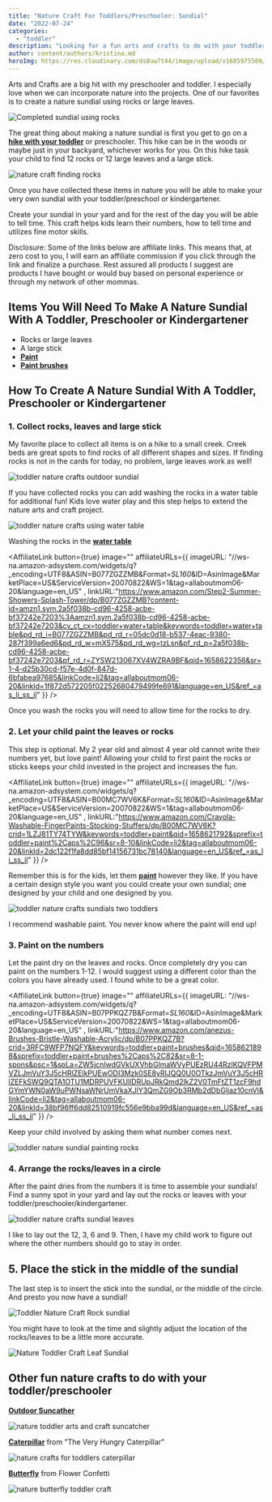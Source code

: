 ```yaml
---
title: "Nature Craft For Toddlers/Preschooler: Sundial"
date: "2022-07-24"
categories: 
  - "toddler"
description: "Looking for a fun arts and crafts to do with your toddler or preschooler? Making a sundial isn't only fun but also educational!"
author: content/authors/kristina.md
heroImg: https://res.cloudinary.com/ds8uw7t44/image/upload/v1685975509/toddler-nature-crafts-sundial-6.jpg
---
```


Arts and Crafts are a big hit with my preschooler and toddler. I especially love when we can incorporate nature into the projects. One of our favorites is to create a nature sundial using rocks or large leaves. 

![](https://res.cloudinary.com/ds8uw7t44/image/upload/v1685975509/toddler-nature-crafts-sundial-6.jpg "Completed sundial using rocks")

The great thing about making a nature sundial is first you get to go on a **[hike with your toddler](/equipment-needed-to-hike-with-your-toddler)** or preschooler. This hike can be in the woods or maybe just in your backyard, whichever works for you. On this hike task your child to find 12 rocks or 12 large leaves and a large stick.

![nature craft finding rocks](https://res.cloudinary.com/ds8uw7t44/image/upload/v1685975282/camping-activities-for-toddler-dam-building.jpg "Stream beds are great spots to find rocks")

Once you have collected these items in nature you will be able to make your very own sundial with your toddler/preschool or kindergartener. 

Create your sundial in your yard and for the rest of the day you will be able to tell time. This craft helps kids learn their numbers, how to tell time and utilizes fine motor skills.

Disclosure: Some of the links below are affiliate links. This means that, at zero cost to you, I will earn an affiliate commission if you click through the link and finalize a purchase. Rest assured all products I suggest are products I have bought or would buy based on personal experience or through my network of other mommas.

## Items You Will Need To Make A Nature Sundial With A Toddler, Preschooler or Kindergartener

- Rocks or large leaves
- A large stick
- **[Paint](https://www.amazon.com/Crayola-Washable-FingerPaints-Stocking-Stuffers/dp/B00MC7WV6K?crid=1LZJ81TY74TYW&keywords=toddler+paint&qid=1658621792&sprefix=toddler+paint%2Caps%2C96&sr=8-10&linkCode=ll1&tag=allaboutmom06-20&linkId=34117553ddddaece567c09edfc73b6c9&language=en_US&ref_=as_li_ss_tl)**
- **[Paint brushes](https://www.amazon.com/dp/B08DKTF7RV?_encoding=UTF8&aaxitk=bf5b87f3f18a8acbb82ebcdece7b6f2c&content-id=amzn1.sym.53aae2ac-0129-49a5-9c09-6530a9e11786%3Aamzn1.sym.53aae2ac-0129-49a5-9c09-6530a9e11786&hsa_cr_id=4797352580201&pd_rd_plhdr=t&pd_rd_r=79b4c1e3-994b-4481-abfa-61e198156c97&pd_rd_w=JYL6t&pd_rd_wg=eFHPo&qid=1658623723&sr=1-1-a094db1c-5033-42c6-82a2-587d01f975e8&linkCode=ll1&tag=allaboutmom06-20&linkId=f427f22ad02fef9fde785547e13d2ea5&language=en_US&ref_=as_li_ss_tl)**

## How To Create A Nature Sundial With A Toddler, Preschooler or Kindergartener

### 1\. Collect rocks, leaves and large stick

My favorite place to collect all items is on a hike to a small creek. Creek beds are great spots to find rocks of all different shapes and sizes. If finding rocks is not in the cards for today, no problem, large leaves work as well!

![toddler nature crafts outdoor sundial](https://res.cloudinary.com/ds8uw7t44/image/upload/v1685975521/toddler-nature-crafts-sundial-1.jpg)

If you have collected rocks you can add washing the rocks in a water table for additional fun! Kids love water play and this step helps to extend the nature arts and craft project.

![toddler nature crafts using water table](https://res.cloudinary.com/ds8uw7t44/image/upload/v1685975522/toddler-nature-crafts-sundial-2.jpg "Washing the rocks in the water table")

Washing the rocks in the **[water table](https://www.amazon.com/Step2-Summer-Showers-Splash-Tower/dp/B077ZGZZMB?content-id=amzn1.sym.2a5f038b-cd96-4258-acbe-bf37242e7203%3Aamzn1.sym.2a5f038b-cd96-4258-acbe-bf37242e7203&cv_ct_cx=toddler+water+table&keywords=toddler+water+table&pd_rd_i=B077ZGZZMB&pd_rd_r=05dc0d18-b537-4eac-9380-287f399a6ed6&pd_rd_w=mX575&pd_rd_wg=tzLsn&pf_rd_p=2a5f038b-cd96-4258-acbe-bf37242e7203&pf_rd_r=ZYSW213067XV4WZRA9BF&qid=1658622356&sr=1-4-d25b30cd-f57e-4d0f-847d-6bfabea97685&linkCode=ll1&tag=allaboutmom06-20&linkId=2380ad71dfecde83ea6a62e318065b9a&language=en_US&ref_=as_li_ss_tl)**

<AffiliateLink button={true} image="" affiliateURLs={{ imageURL: "//ws-na.amazon-adsystem.com/widgets/q?_encoding=UTF8&ASIN=B077ZGZZMB&Format=_SL160_&ID=AsinImage&MarketPlace=US&ServiceVersion=20070822&WS=1&tag=allaboutmom06-20&language=en_US" , linkURL:"https://www.amazon.com/Step2-Summer-Showers-Splash-Tower/dp/B077ZGZZMB?content-id=amzn1.sym.2a5f038b-cd96-4258-acbe-bf37242e7203%3Aamzn1.sym.2a5f038b-cd96-4258-acbe-bf37242e7203&cv_ct_cx=toddler+water+table&keywords=toddler+water+table&pd_rd_i=B077ZGZZMB&pd_rd_r=05dc0d18-b537-4eac-9380-287f399a6ed6&pd_rd_w=mX575&pd_rd_wg=tzLsn&pf_rd_p=2a5f038b-cd96-4258-acbe-bf37242e7203&pf_rd_r=ZYSW213067XV4WZRA9BF&qid=1658622356&sr=1-4-d25b30cd-f57e-4d0f-847d-6bfabea97685&linkCode=li2&tag=allaboutmom06-20&linkId=1f872d572205f02252680479499fe691&language=en_US&ref_=as_li_ss_il" }} />

Once you wash the rocks you will need to allow time for the rocks to dry.

### 2\. Let your child paint the leaves or rocks

This step is optional. My 2 year old and almost 4 year old cannot write their numbers yet, but love paint! Allowing your child to first paint the rocks or sticks keeps your child invested in the project and increases the fun.

<AffiliateLink button={true} image="" affiliateURLs={{ imageURL: "//ws-na.amazon-adsystem.com/widgets/q?_encoding=UTF8&ASIN=B00MC7WV6K&Format=_SL160_&ID=AsinImage&MarketPlace=US&ServiceVersion=20070822&WS=1&tag=allaboutmom06-20&language=en_US" , linkURL:"https://www.amazon.com/Crayola-Washable-FingerPaints-Stocking-Stuffers/dp/B00MC7WV6K?crid=1LZJ81TY74TYW&keywords=toddler+paint&qid=1658621792&sprefix=toddler+paint%2Caps%2C96&sr=8-10&linkCode=li2&tag=allaboutmom06-20&linkId=2dc122f1fa8dd85bf14156731bc78140&language=en_US&ref_=as_li_ss_il" }} />

Remember this is for the kids, let them **[paint](https://www.amazon.com/Crayola-Washable-FingerPaints-Stocking-Stuffers/dp/B00MC7WV6K?crid=1LZJ81TY74TYW&keywords=toddler+paint&qid=1658621792&sprefix=toddler+paint%2Caps%2C96&sr=8-10&linkCode=ll1&tag=allaboutmom06-20&linkId=34117553ddddaece567c09edfc73b6c9&language=en_US&ref_=as_li_ss_tl)** however they like. If you have a certain design style you want you could create your own sundial; one designed by your child and one designed by you.

![toddler nature crafts sundials two toddlers](https://res.cloudinary.com/ds8uw7t44/image/upload/v1685975522/toddler-nature-crafts-sundial-3.jpg)

I recommend washable paint. You never know where the paint will end up!

### 3\. Paint on the numbers

Let the paint dry on the leaves and rocks. Once completely dry you can paint on the numbers 1-12. I would suggest using a different color than the colors you have already used. I found white to be a great color.

<AffiliateLink button={true} image="" affiliateURLs={{ imageURL: "//ws-na.amazon-adsystem.com/widgets/q?_encoding=UTF8&ASIN=B07PPKQZ7B&Format=_SL160_&ID=AsinImage&MarketPlace=US&ServiceVersion=20070822&WS=1&tag=allaboutmom06-20&language=en_US" , linkURL:"https://www.amazon.com/anezus-Brushes-Bristle-Washable-Acrylic/dp/B07PPKQZ7B?crid=3RFC9WFP7NQFY&keywords=toddler+paint+brushes&qid=1658621898&sprefix=toddler+paint+brushes%2Caps%2C82&sr=8-1-spons&psc=1&spLa=ZW5jcnlwdGVkUXVhbGlmaWVyPUEzRU44RzlKQVFPMVZLJmVuY3J5cHRlZElkPUEwODI3Mzk0SE8yRlJQQ0U0OTkzJmVuY3J5cHRlZEFkSWQ9QTA1OTU1MDRPUVFKUllDRUpJRkQmd2lkZ2V0TmFtZT1zcF9hdGYmYWN0aW9uPWNsaWNrUmVkaXJlY3QmZG9Ob3RMb2dDbGljaz10cnVl&linkCode=li2&tag=allaboutmom06-20&linkId=38bf96ff6dd82510919fc556e9bba99d&language=en_US&ref_=as_li_ss_il" }} />

Keep your child involved by asking them what number comes next.

![toddler nature sundial painting rocks](https://res.cloudinary.com/ds8uw7t44/image/upload/v1685975523/toddler-nature-crafts-sundial-4.jpg)

### 4\. Arrange the rocks/leaves in a circle

After the paint dries from the numbers it is time to assemble your sundials! Find a sunny spot in your yard and lay out the rocks or leaves with your toddler/preschooler/kindergartener. 

![toddler nature crafts sundial leaves](https://res.cloudinary.com/ds8uw7t44/image/upload/v1685975524/toddler-nature-crafts-sundial-5.jpg)

I like to lay out the 12, 3, 6 and 9. Then, I have my child work to figure out where the other numbers should go to stay in order. 

## 5\. Place the stick in the middle of the sundial

The last step is to insert the stick into the sundial, or the middle of the circle. And presto you now have a sundial!

![Toddler Nature Craft Rock sundial](https://res.cloudinary.com/ds8uw7t44/image/upload/v1685975509/toddler-nature-crafts-sundial-6.jpg "Completed sundial using rocks")

You might have to look at the time and slightly adjust the location of the rocks/leaves to be a little more accurate. 

![Nature Toddler Craft Leaf Sundial](https://res.cloudinary.com/ds8uw7t44/image/upload/v1685975525/toddler-nature-crafts-sundial-7.jpg "Completed Sundial using leaves")

## Other fun nature crafts to do with your toddler/preschooler

**[Outdoor Suncather](/nature-craft-for-toddlers-outdoor-suncatcher)**

![nature toddler arts and craft suncatcher](https://res.cloudinary.com/ds8uw7t44/image/upload/v1685975281/nature-suncatcher-toddler-project-done.jpg)

**[Caterpillar](/nature-arts-and-crafts-for-toddlers-preschooler-caterpillar)** from "The Very Hungry Caterpillar"

![nature crafts for toddlers caterpillar](https://res.cloudinary.com/ds8uw7t44/image/upload/v1685975504/toddler-nature-arts-and-crafts-caterpillar-7.jpg)

**[Butterfly](/nature-craft-for-toddlers-preschooler-butterfly)** from Flower Confetti

![nature butterfly toddler craft](https://res.cloudinary.com/ds8uw7t44/image/upload/v1685975508/toddler-arts-and-crafts-nature-butterfly.jpg)
